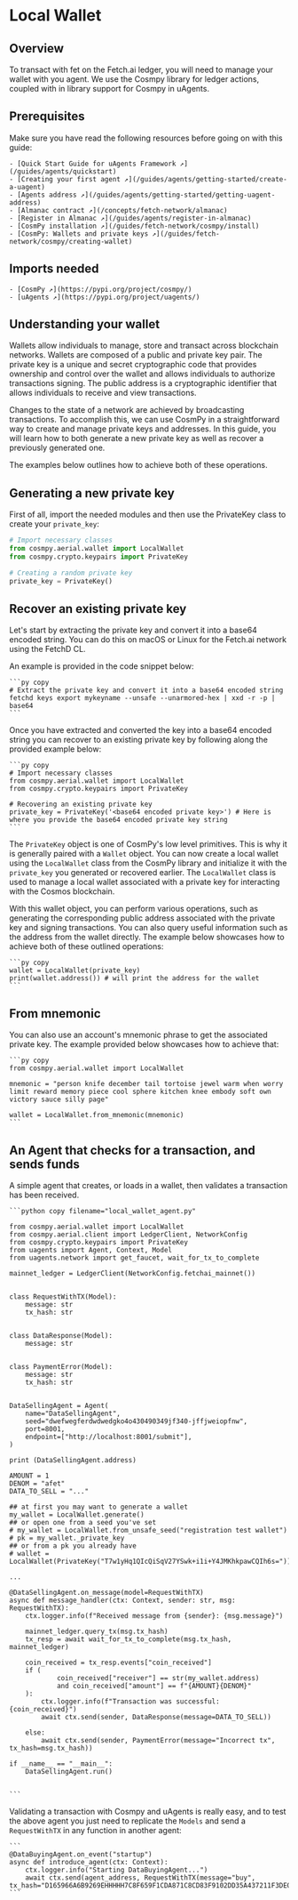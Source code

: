 
# Local Wallet

## Overview

To transact with fet on the Fetch.ai ledger, you will need to manage your wallet with you agent. We use the Cosmpy library for ledger actions, coupled with in library support for Cosmpy in uAgents.

## Prerequisites

Make sure you have read the following resources before going on with this guide:

    - [Quick Start Guide for uAgents Framework ↗️](/guides/agents/quickstart)
    - [Creating your first agent ↗️](/guides/agents/getting-started/create-a-uagent)
    - [Agents address ↗️](/guides/agents/getting-started/getting-uagent-address)
    - [Almanac contract ↗️](/concepts/fetch-network/almanac)
    - [Register in Almanac ↗️](/guides/agents/register-in-almanac)
    - [CosmPy installation ↗️](/guides/fetch-network/cosmpy/install)
    - [CosmPy: Wallets and private keys ↗️](/guides/fetch-network/cosmpy/creating-wallet)

## Imports needed

    - [CosmPy ↗️](https://pypi.org/project/cosmpy/)
    - [uAgents ↗️](https://pypi.org/project/uagents/)

## Understanding your wallet

Wallets allow individuals to manage, store and transact across blockchain networks. Wallets are composed of a public and private key pair. The private key is a unique and secret cryptographic code that provides ownership and control over the wallet and allows individuals to authorize transactions signing. The public address is a cryptographic identifier that allows individuals to receive and view transactions.

Changes to the state of a network are achieved by broadcasting transactions. To accomplish this, we can use CosmPy in a straightforward way to create and manage private keys and addresses. In this guide, you will learn how to both generate a new private key as well as recover a previously generated one.

The examples below outlines how to achieve both of these operations.

## Generating a new private key

First of all, import the needed modules and then use the PrivateKey class to create your `private_key`:

```python copy
# Import necessary classes
from cosmpy.aerial.wallet import LocalWallet
from cosmpy.crypto.keypairs import PrivateKey

# Creating a random private key
private_key = PrivateKey()
```


## Recover an existing private key

Let's start by extracting the private key and convert it into a base64 encoded string. You can do this on macOS or Linux for the Fetch.ai network using the FetchD CL.

An example is provided in the code snippet below:

    ```py copy
    # Extract the private key and convert it into a base64 encoded string
    fetchd keys export mykeyname --unsafe --unarmored-hex | xxd -r -p | base64
    ```

Once you have extracted and converted the key into a base64 encoded string you can recover to an existing private key by following along the provided example below:

    ```py copy
    # Import necessary classes
    from cosmpy.aerial.wallet import LocalWallet
    from cosmpy.crypto.keypairs import PrivateKey

    # Recovering an existing private key
    private_key = PrivateKey('<base64 encoded private key>') # Here is where you provide the base64 encoded private key string
    ```

The `PrivateKey` object is one of CosmPy's low level primitives. This is why it is generally paired with a `Wallet` object. You can now create a local wallet using the `LocalWallet` class from the CosmPy library and initialize it with the `private_key` you generated or recovered earlier. The `LocalWallet` class is used to manage a local wallet associated with a private key for interacting with the Cosmos blockchain.

With this wallet object, you can perform various operations, such as generating the corresponding public address associated with the private key and signing transactions. You can also query useful information such as the address from the wallet directly. The example below showcases how to achieve both of these outlined operations:

    ```py copy
    wallet = LocalWallet(private_key)
    print(wallet.address()) # will print the address for the wallet
    ```

## From mnemonic

You can also use an account's mnemonic phrase to get the associated private key. The example provided below showcases how to achieve that:

    ```py copy
    from cosmpy.aerial.wallet import LocalWallet

    mnemonic = "person knife december tail tortoise jewel warm when worry limit reward memory piece cool sphere kitchen knee embody soft own victory sauce silly page"

    wallet = LocalWallet.from_mnemonic(mnemonic)
    ```


## An Agent that checks for a transaction, and sends funds

A simple agent that creates, or loads in a wallet, then validates a transaction has been received.

    ```python copy filename="local_wallet_agent.py"
    
    from cosmpy.aerial.wallet import LocalWallet
    from cosmpy.aerial.client import LedgerClient, NetworkConfig
    from cosmpy.crypto.keypairs import PrivateKey
    from uagents import Agent, Context, Model
    from uagents.network import get_faucet, wait_for_tx_to_complete
    
    mainnet_ledger = LedgerClient(NetworkConfig.fetchai_mainnet())
    
    
    class RequestWithTX(Model):
        message: str
        tx_hash: str
    
    
    class DataResponse(Model):
        message: str
    
    
    class PaymentError(Model):
        message: str
        tx_hash: str
    
    
    DataSellingAgent = Agent(
        name="DataSellingAgent",
        seed="dwefwegferdwdwedgko4o430490349jf340-jffjweiopfnw",
        port=8001,
        endpoint=["http://localhost:8001/submit"],
    )
    
    print (DataSellingAgent.address)
    
    AMOUNT = 1
    DENOM = "afet"
    DATA_TO_SELL = "..."
    
    ## at first you may want to generate a wallet
    my_wallet = LocalWallet.generate()
    ## or open one from a seed you've set
    # my_wallet = LocalWallet.from_unsafe_seed("registration test wallet")
    # pk = my_wallet._private_key
    ## or from a pk you already have
    # wallet = LocalWallet(PrivateKey("T7w1yHq1QIcQiSqV27YSwk+i1i+Y4JMKhkpawCQIh6s="))
    
    ...
    
    @DataSellingAgent.on_message(model=RequestWithTX)
    async def message_handler(ctx: Context, sender: str, msg: RequestWithTX):
        ctx.logger.info(f"Received message from {sender}: {msg.message}")
    
        mainnet_ledger.query_tx(msg.tx_hash)
        tx_resp = await wait_for_tx_to_complete(msg.tx_hash, mainnet_ledger)
    
        coin_received = tx_resp.events["coin_received"]
        if (
                coin_received["receiver"] == str(my_wallet.address)
                and coin_received["amount"] == f"{AMOUNT}{DENOM}"
        ):
            ctx.logger.info(f"Transaction was successful: {coin_received}")
            await ctx.send(sender, DataResponse(message=DATA_TO_SELL))
    
        else:
            await ctx.send(sender, PaymentError(message="Incorrect tx", tx_hash=msg.tx_hash))
    
    if __name__ == "__main__":
        DataSellingAgent.run()
    
    
    ```

Validating a transaction with Cosmpy and uAgents is really easy, and to test the above agent you just need to replicate the `Models` and send a `RequestWithTX` in any function in another agent:

    ```
    @DataBuyingAgent.on_event("startup")
    async def introduce_agent(ctx: Context):
        ctx.logger.info("Starting DataBuyingAgent...")
        await ctx.send(agent_address, RequestWithTX(message="buy",  tx_hash="D165966A6B9269EHHHHH7C8F659F1CDA871C8CD83F9102DD35A437211F3DE0CF"))
    ```
